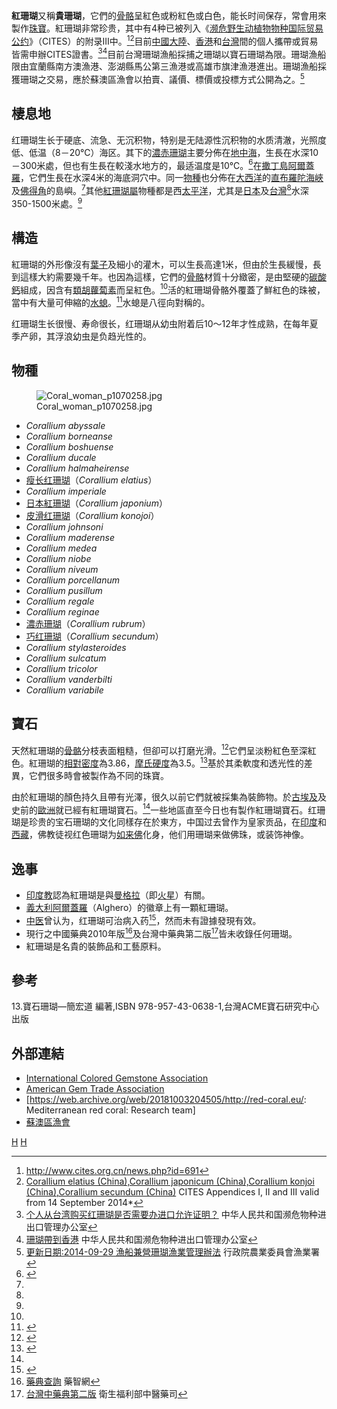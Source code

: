 {{noteTA
|1=zh-cn:濒危野生动植物物种国际贸易公约; zh-tw:瀕臨絕種野生動植物國際貿易公約; zh-hk:瀕危野生動植物種國際貿易公約;
}}
{{Automatic taxobox
| taxon = Corallium
| image = Corallo vivo.jpg
| image_caption = [[濃赤珊瑚|濃赤珊瑚]] ''Corallium rubrum''
| status =VU
| status_system = iucn3.1
| authority = ([[Gilbert_Charles_Bourne|Bourne]], 1900)
| subdivision_ranks = [[種|種]]
* 參見內文
}}
'''紅珊瑚'''又稱'''貴珊瑚'''，它們的[[骨骼|骨骼]]呈紅色或粉紅色或白色，能长时间保存，常會用來製作[[珠寶|珠寶]]。紅珊瑚非常珍贵，其中有4种已被列入《[[濒危野生动植物物种国际贸易公约|濒危野生动植物物种国际贸易公约]]》（CITES）的附录Ⅲ中。<ref>http://www.cites.org.cn/news.php?id=691</ref><ref>[http://www.cites.org/eng/app/appendices.php Corallium elatius (China),Corallium japonicum (China),Corallium konjoi (China),Corallium secundum (China)] {{Wayback|url=http://www.cites.org/eng/app/appendices.php |date=20171205014647 }}CITES Appendices I, II and III valid from 14 September 2014*</ref>目前[[中國大陸|中國大陸]]、[[香港|香港]]和[[台灣|台灣]]間的個人攜帶或貿易皆需申辦CITES證書。<ref>[http://www.cites.gov.cn/ShowIndex/AddRecall.aspx?updateid=5568 个人从台湾购买红珊瑚是否需要办进口允许证明？] {{Wayback|url=http://www.cites.gov.cn/ShowIndex/AddRecall.aspx?updateid=5568 |date=20150725120159 }}中华人民共和国濒危物种进出口管理办公室</ref><ref>[http://www.cites.gov.cn/ShowIndex/AddRecall.aspx?updateid=5805 珊瑚帶到香港] {{Wayback|url=http://www.cites.gov.cn/ShowIndex/AddRecall.aspx?updateid=5805 |date=20150725122931 }}中华人民共和国濒危物种进出口管理办公室</ref>目前台灣珊瑚漁船採捕之珊瑚以寶石珊瑚為限。珊瑚漁船限由宜蘭縣南方澳漁港、澎湖縣馬公第三漁港或高雄市旗津漁港進出。珊瑚漁船採獲珊瑚之交易，應於蘇澳區漁會以拍賣、議價、標價或投標方式公開為之。<ref>[http://www.fa.gov.tw/cht/LawsCentralFisheries/content.aspx?id=35&chk=9e8a9cad-9153-4474-b86b-6ae801bb71e4&param= 更新日期:2014-09-29 漁船兼營珊瑚漁業管理辦法] {{Wayback|url=http://www.fa.gov.tw/cht/LawsCentralFisheries/content.aspx?id=35&chk=9e8a9cad-9153-4474-b86b-6ae801bb71e4&param= |date=20160304080029 }}行政院農業委員會漁業署</ref>

== 棲息地 ==
红珊瑚生长于硬底、流急、无沉积物，特别是无陆源性沉积物的水质清澈，光照度低、低温（8－20℃）海区。其下的[[濃赤珊瑚|濃赤珊瑚]]主要分佈在[[地中海|地中海]]，生長在水深10－300米處，但也有生長在較淺水地方的，最适温度是10℃。<ref name=ARKive>{{cite web|url=http://www.arkive.org/coral/Coral/corallium_more.html|title=''Corallium'' species|work=ARKive|accessdate=2007-02-15|archive-url=https://web.archive.org/web/20070620223811/http://www.arkive.org/coral/Coral/corallium_more.html|archive-date=2007-06-20|dead-url=yes}}</ref>在[[撒丁島|撒丁島]][[阿爾蓋羅|阿爾蓋羅]]，它們生長在水深4米的海底洞穴中。同一[[物種|物種]]也分佈在[[大西洋|大西洋]]的[[直布羅陀海峽|直布羅陀海峽]]及[[佛得角|佛得角]]的島嶼。<ref name=ARKive/>其他[[紅珊瑚屬|紅珊瑚屬]]物種都是西[[太平洋|太平洋]]，尤其是[[日本|日本]]及[[台灣|台灣]]<ref name=gemstone.org/>水深350-1500米處。<ref name=ARKive/>

== 構造 ==
紅珊瑚的外形像沒有[[葉子|葉子]]及細小的灌木，可以生長高達1米，但由於生長緩慢，長到這樣大約需要幾千年。也因為這樣，它們的[[骨骼|骨骼]]材質十分緻密，是由堅硬的[[碳酸鈣|碳酸鈣]]組成，因含有[[類胡蘿蔔素|類胡蘿蔔素]]而呈紅色。<ref name=ARKive/>活的紅珊瑚骨骼外覆蓋了鮮紅色的珠被，當中有大量可伸縮的[[水螅|水螅]]。<ref name=Marenostrum>{{cite web|url=http://marenostrum.org/vidamarina/animalia/invertebrados/cnidarios/corales/rojoi.htm|title=Red Coral|work=Marenostrum|accessdate=2007-02-15|archive-date=2007-02-10|archive-url=https://web.archive.org/web/20070210095408/http://marenostrum.org/vidamarina/animalia/invertebrados/cnidarios/corales/rojoi.htm|dead-url=no}}</ref>水螅是八徑向對稱的。

红珊瑚生长很慢、寿命很长，红珊瑚从幼虫附着后10～12年才性成熟，在每年夏季产卵，其浮浪幼虫是负趋光性的。

== 物種 ==
[[File:Coral_woman_p1070258.jpg|thumb]]
* ''Corallium abyssale''
* ''Corallium borneanse''
* ''Corallium boshuense''
* ''Corallium ducale''
* ''Corallium halmaheirense''
* [[瘦长红珊瑚|瘦长红珊瑚]]（''Corallium elatius''）
* ''Corallium imperiale''
* [[日本紅珊瑚|日本紅珊瑚]]（''Corallium japonium''）
* [[皮滑红珊瑚|皮滑红珊瑚]]（''Corallium konojoi''）
* ''Corallium johnsoni''
* ''Corallium maderense''
* ''Corallium medea''
* ''Corallium niobe''
* ''Corallium niveum''
* ''Corallium porcellanum''
* ''Corallium pusillum''
* ''Corallium regale''
* ''Corallium reginae''
* [[濃赤珊瑚|濃赤珊瑚]]（''Corallium rubrum''）
* [[巧红珊瑚|巧红珊瑚]]（''Corallium secundum''）
* ''Corallium stylasteroides''
* ''Corallium sulcatum''
* ''Corallium tricolor''
* ''Corallium vanderbilti''
* ''Corallium variabile''

== 寶石 ==
天然紅珊瑚的[[骨骼|骨骼]]分枝表面粗糙，但卻可以打磨光滑。<ref name=gemstone.org>{{cite web|url=http://www.gemstone.org/gem-by-gem/english/coral.html|title=Gemstones: Coral|accessdate=2007-02-15|deadurl=yes|archiveurl=https://web.archive.org/web/20070209012329/http://www.gemstone.org/gem-by-gem/english/coral.html|archivedate=2007-02-09}}</ref>它們呈淡粉紅色至深紅色。紅珊瑚的[[相對密度|相對密度]]為3.86，[[摩氏硬度|摩氏硬度]]為3.5。<ref name=JewelryCentral>{{cite web|url=http://www.jewelrycentral.com/Target_Coral.asp|title=Jewelry Central|accessdate=2007-02-15|archive-date=2007-05-25|archive-url=https://web.archive.org/web/20070525103723/http://www.jewelrycentral.com/Target_Coral.asp|dead-url=no}}</ref>基於其柔軟度和透光性的差異，它們很多時會被製作為不同的珠寶。

由於紅珊瑚的顏色持久且帶有光澤，很久以前它們就被採集為裝飾物。於[[古埃及|古埃及]]及史前的[[歐洲|歐洲]]就已經有紅珊瑚寶石。<ref name=Marenostrum/>一些地區直至今日也有製作紅珊瑚寶石。红珊瑚是珍贵的宝石珊瑚的文化同樣存在於東方，中国过去曾作为皇家贡品，在[[印度|印度]]和[[西藏|西藏]]，佛教徒视红色珊瑚为[[如来佛|如来佛]]化身，他们用珊瑚来做佛珠，或装饰神像。

== 逸事 ==
* [[印度教|印度教]]認為紅珊瑚是與[[曼格拉|曼格拉]]（即[[火星|火星]]）有關。
* [[義大利|義大利]][[阿爾蓋羅|阿爾蓋羅]]（Alghero）的徽章上有一顆紅珊瑚。
* [[中医|中医]]曾认为，红珊瑚可治病入药<ref>{{Cite web|title=珊瑚_中药材_中医世家|url=http://www.zysj.com.cn/zhongyaocai/yaocai_s/shanhu.html|access-date=2021-09-04|work=www.zysj.com.cn}}</ref>，然而未有證據發現有效。
* 現行之中國藥典2010年版<ref>[http://db.yaozh.com/ 藥典查詢] {{Wayback|url=http://db.yaozh.com/ |date=20150128113710 }}藥智網</ref>及台灣中藥典第二版<ref>[http://www.mohw.gov.tw/cht/DOCMAP/DM1_P.aspx?f_list_no=758&fod_list_no=3854&doc_no=29569 台灣中藥典第二版] {{Wayback|url=http://www.mohw.gov.tw/cht/DOCMAP/DM1_P.aspx?f_list_no=758&fod_list_no=3854&doc_no=29569 |date=20150128114351 }}衛生福利部中醫藥司</ref>皆未收錄任何珊瑚。
* 紅珊瑚是名貴的裝飾品和工藝原料。

== 參考 ==
{{reflist}}
13.寶石珊瑚—簡宏道 編著,ISBN 978-957-43-0638-1,台灣ACME寶石研究中心出版

== 外部連結 ==
* [https://web.archive.org/web/20070209012329/http://www.gemstone.org/gem-by-gem/english/coral.html International Colored Gemstone Association]
* [http://www.addmorecolortoyourlife.com/gemstones/coral.asp American Gem Trade Association] {{Wayback|url=http://www.addmorecolortoyourlife.com/gemstones/coral.asp |date=20070217095909 }}
* [https://web.archive.org/web/20181003204505/http://red-coral.eu/: Mediterranean red coral: Research team]
* [https://web.archive.org/web/20150619231043/http://www.suaofish.org.tw/ 蘇澳區漁會]
{{珠寶材料}}
{{Taxonbar|from=Q531601}}

[[Category:紅珊瑚科|H]]
[[Category:紅珊瑚屬|H]]